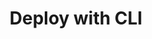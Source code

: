 ---
title: Deploy with CLI
description: TBD
updated: 2024-05-31
authors: [ashucoder9]
icon: BookOpen
---